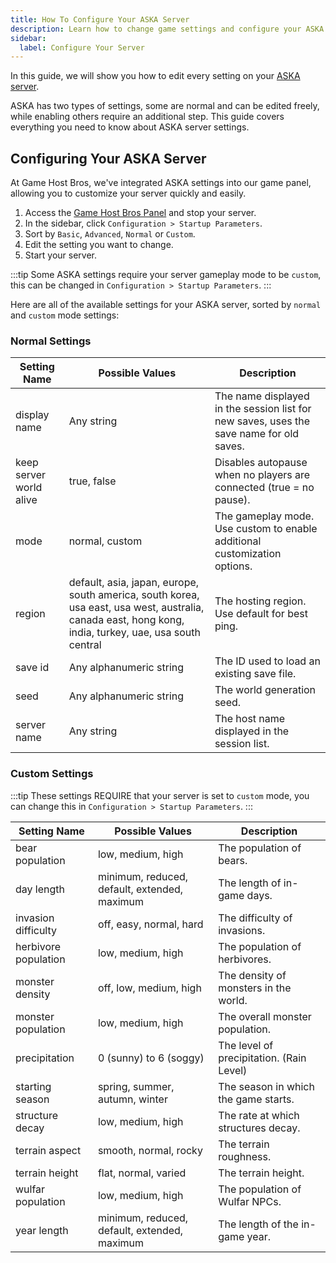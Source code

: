 ```yaml
---
title: How To Configure Your ASKA Server
description: Learn how to change game settings and configure your ASKA dedicated server.
sidebar:
  label: Configure Your Server
---
```


In this guide, we will show you how to edit every setting on your [ASKA server](https://www.gamehostbros.com/aska-server-hosting/). 

ASKA has two types of settings, some are normal and can be edited freely, while enabling others require an additional step. This guide covers everything you need to know about ASKA server settings.

## Configuring Your ASKA Server

At Game Host Bros, we've integrated ASKA settings into our game panel, allowing you to customize your server quickly and easily.
<Steps>
1. Access the [Game Host Bros Panel](https://panel.gamehostbros.com/) and stop your server.
2. In the sidebar, click `Configuration > Startup Parameters`.
3. Sort by `Basic`, `Advanced`, `Normal` or `Custom`.
4. Edit the setting you want to change.
5. Start your server.
</Steps>

:::tip
Some ASKA settings require your server gameplay mode to be `custom`, this can be changed in `Configuration > Startup Parameters`.
:::

Here are all of the available settings for your ASKA server, sorted by `normal` and `custom` mode settings:

### Normal Settings

| Setting Name                | Possible Values                                                                                        | Description                                                                                     |
|-----------------------------|------------------------------------------------------------------------------------------------------|-------------------------------------------------------------------------------------------------|
| display name    | Any string       | The name displayed in the session list for new saves, uses the save name for old saves. || keep server world alive     | true, false                                                                                           | Toggles autopause when no players are connected. |
| keep server world alive     | true, false        | Disables autopause when no players are connected (true = no pause). || password                    | Any string                                                                                             | The session password. |
| mode                        | normal, custom                                                                              | The gameplay mode. Use custom to enable additional customization options. |
| region                      | default, asia, japan, europe, south america, south korea, usa east, usa west, australia, canada east, hong kong, india, turkey, uae, usa south central | The hosting region. Use default for best ping. |
| save id                     | Any alphanumeric string                                                                                 | The ID used to load an existing save file. |
| seed                        | Any alphanumeric string                                                                                 | The world generation seed. |
| server name                 | Any string                                                                                             | The host name displayed in the session list. |

### Custom Settings

:::tip
These settings REQUIRE that your server is set to `custom` mode, you can change this in `Configuration > Startup Parameters`.
:::

| Setting Name                | Possible Values                                                                                        | Description                                                                                     |
|-----------------------------|------------------------------------------------------------------------------------------------------|-------------------------------------------------------------------------------------------------|
| bear population             | low, medium, high                                                                                   | The population of bears. |
| day length                  | minimum, reduced, default, extended, maximum                                                       | The length of in-game days. |
| invasion difficulty         | off, easy, normal, hard                                                                              | The difficulty of invasions. |
| herbivore population        | low, medium, high                                                                                   | The population of herbivores. |
| monster density             | off, low, medium, high                                                                                | The density of monsters in the world. |
| monster population          | low, medium, high                                                                                   | The overall monster population. |
| precipitation               | 0 (sunny) to 6 (soggy)                                                                                | The level of precipitation. (Rain Level) |
| starting season             | spring, summer, autumn, winter                                                                      | The season in which the game starts. |
| structure decay             | low, medium, high                                                                                   | The rate at which structures decay. |
| terrain aspect              | smooth, normal, rocky                                                                                 | The terrain roughness. |
| terrain height              | flat, normal, varied                                                                                 | The terrain height. |
| wulfar population           | low, medium, high                                                                                   | The population of Wulfar NPCs. |
| year length                 | minimum, reduced, default, extended, maximum                                                        | The length of the in-game year. |


